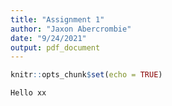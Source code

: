 ```yaml
---
title: "Assignment 1"
author: "Jaxon Abercrombie"
date: "9/24/2021"
output: pdf_document
---
```


```r
knitr::opts_chunk$set(echo = TRUE)
```

```r
Hello xx
```

